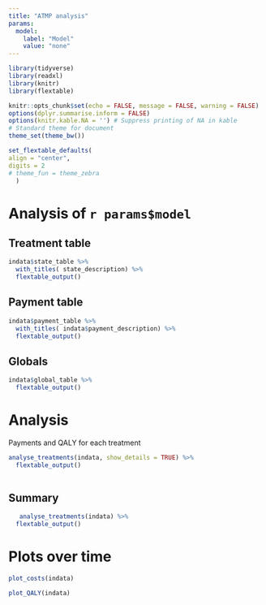 ```yaml
---
title: "ATMP analysis"
params:
  model:
    label: "Model"
    value: "none"
---
```


```r
library(tidyverse)
library(readxl)
library(knitr)
library(flextable)

knitr::opts_chunk$set(echo = FALSE, message = FALSE, warning = FALSE)
options(dplyr.summarise.inform = FALSE)
options(knitr.kable.NA = '') # Suppress printing of NA in kable
# Standard theme for document 
theme_set(theme_bw()) 

set_flextable_defaults(
align = "center",
digits = 2
# theme_fun = theme_zebra
  )
```


# Analysis of `r params$model`
## Treatment table

```r
indata$state_table %>% 
  with_titles( state_description) %>% 
  flextable_output() 
```

## Payment table

```r
indata$payment_table %>% 
  with_titles( indata$payment_description) %>% 
  flextable_output()  
```

## Globals

```r
indata$global_table %>% 
  flextable_output()  
```

# Analysis

Payments and QALY for each treatment

```r
analyse_treatments(indata, show_details = TRUE) %>% 
  flextable_output() 
 
```

## Summary

```r
   analyse_treatments(indata) %>% 
  flextable_output() 
```

# Plots over time

```r
plot_costs(indata)
```


```r
plot_QALY(indata)
```